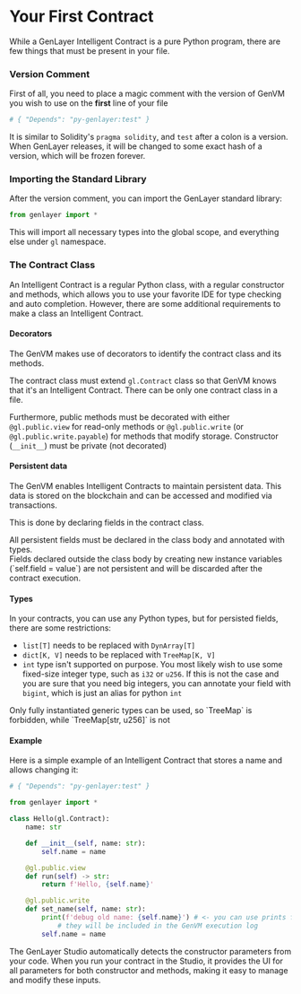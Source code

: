 
# Your First Contract

While a GenLayer Intelligent Contract is a pure Python program, there are few things that must be present in your file.

### Version Comment
First of all, you need to place a magic comment with the version of GenVM you wish to use on the **first** line of your file
```py
# { "Depends": "py-genlayer:test" }
```
It is similar to Solidity's `pragma solidity`, and `test` after a colon is a version. When GenLayer releases, it will be changed to some exact hash of a version, which will be frozen forever.

### Importing the Standard Library
After the version comment, you can import the GenLayer standard library:
```py
from genlayer import *
```
This will import all necessary types into the global scope, and everything else under `gl` namespace.

### The Contract Class
An Intelligent Contract is a regular Python class, with a regular constructor and methods, which allows you to use your favorite IDE for type checking and auto completion. However, there are some additional requirements to make a class an Intelligent Contract.

#### Decorators

The GenVM makes use of decorators to identify the contract class and its methods.

The contract class must extend `gl.Contract` class so that GenVM knows that it's an Intelligent Contract. There can be only one contract class in a file.

Furthermore, public methods must be decorated with either `@gl.public.view` for read-only methods or `@gl.public.write` (or `@gl.public.write.payable`) for methods that modify storage. Constructor (`__init__`) must be private (not decorated)

#### Persistent data

The GenVM enables Intelligent Contracts to maintain persistent data. This data is stored on the blockchain and can be accessed and modified via transactions.

This is done by declaring fields in the contract class.

<Callout emoji="🚫">
    All persistent fields must be declared in the class body and annotated with types.
    <br/>Fields declared outside the class body by creating new instance variables (`self.field = value`) are not persistent and will be discarded after the contract execution.
</Callout>

#### Types

In your contracts, you can use any Python types, but for persisted fields, there are some restrictions:
- `list[T]` needs to be replaced with `DynArray[T]`
- `dict[K, V]` needs to be replaced with `TreeMap[K, V]`
- `int` type isn't supported on purpose. You most likely wish to use some fixed-size integer type, such as `i32` or `u256`. If this is not the case and you are sure that you need big integers, you can annotate your field with `bigint`, which is just an alias for python `int`

<Callout emoji="⚠️">
    Only fully instantiated generic types can be used, so `TreeMap` is forbidden, while `TreeMap[str, u256]` is not
</Callout>

#### Example

Here is a simple example of an Intelligent Contract that stores a name and allows changing it:

```py
# { "Depends": "py-genlayer:test" }

from genlayer import *

class Hello(gl.Contract):
    name: str

    def __init__(self, name: str):
        self.name = name

    @gl.public.view
    def run(self) -> str:
        return f'Hello, {self.name}'

    @gl.public.write
    def set_name(self, name: str):
        print(f'debug old name: {self.name}') # <- you can use prints for debugging
            # they will be included in the GenVM execution log
        self.name = name
```

<Callout emoji="👾">
  The GenLayer Studio automatically detects the constructor parameters from your code. When you run your contract in the Studio, it provides the UI for all parameters for both constructor and methods, making it easy to manage and modify these inputs.
</Callout>

